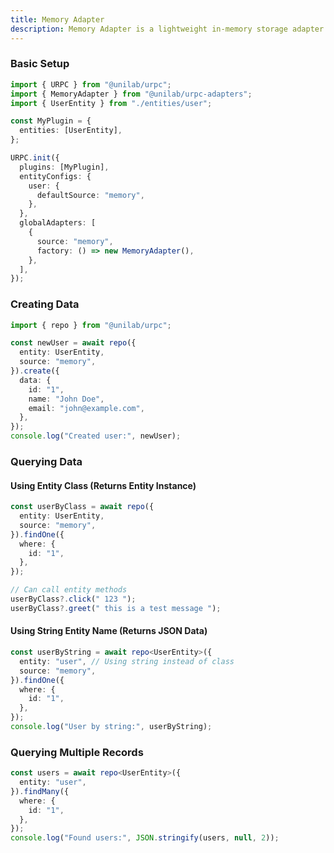 ```yaml
---
title: Memory Adapter
description: Memory Adapter is a lightweight in-memory storage adapter for URPC that stores data directly in application memory. It's perfect for development, testing, and scenarios where you need temporary data storage without persistence.
---
```


### Basic Setup

```typescript
import { URPC } from "@unilab/urpc";
import { MemoryAdapter } from "@unilab/urpc-adapters";
import { UserEntity } from "./entities/user";

const MyPlugin = {
  entities: [UserEntity],
};

URPC.init({
  plugins: [MyPlugin],
  entityConfigs: {
    user: {
      defaultSource: "memory",
    },
  },
  globalAdapters: [
    {
      source: "memory",
      factory: () => new MemoryAdapter(),
    },
  ],
});
```

### Creating Data

```typescript
import { repo } from "@unilab/urpc";

const newUser = await repo({
  entity: UserEntity,
  source: "memory",
}).create({
  data: {
    id: "1",
    name: "John Doe",
    email: "john@example.com",
  },
});
console.log("Created user:", newUser);
```

### Querying Data

#### Using Entity Class (Returns Entity Instance)

```typescript
const userByClass = await repo({
  entity: UserEntity,
  source: "memory",
}).findOne({
  where: {
    id: "1",
  },
});

// Can call entity methods
userByClass?.click(" 123 ");
userByClass?.greet(" this is a test message ");
```

#### Using String Entity Name (Returns JSON Data)

```typescript
const userByString = await repo<UserEntity>({
  entity: "user", // Using string instead of class
  source: "memory",
}).findOne({
  where: {
    id: "1",
  },
});
console.log("User by string:", userByString);
```

### Querying Multiple Records

```typescript
const users = await repo<UserEntity>({
  entity: "user",
}).findMany({
  where: {
    id: "1",
  },
});
console.log("Found users:", JSON.stringify(users, null, 2));
```
